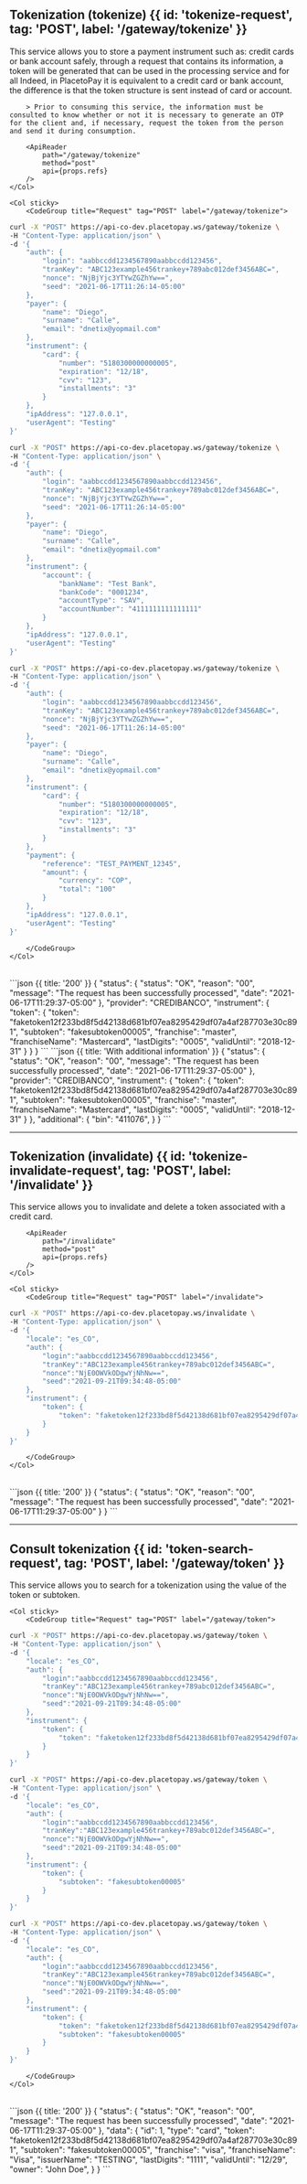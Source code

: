 
## Tokenization (tokenize) {{ id: 'tokenize-request', tag: 'POST', label: '/gateway/tokenize' }}

<Row>
    <Col>
        This service allows you to store a payment instrument such as: credit cards or bank account safely, through a request that contains its information, a token will be generated that can be used in the processing service and for all Indeed, in PlacetoPay it is equivalent to a credit card or bank account, the difference is that the token structure is sent instead of card or account.

        > Prior to consuming this service, the information must be consulted to know whether or not it is necessary to generate an OTP for the client and, if necessary, request the token from the person and send it during consumption.

        <ApiReader
            path="/gateway/tokenize"
            method="post"
            api={props.refs}
        />
    </Col>

    <Col sticky>
        <CodeGroup title="Request" tag="POST" label="/gateway/tokenize">
```bash {{ title: 'Credit Card' }}
curl -X "POST" https://api-co-dev.placetopay.ws/gateway/tokenize \
-H "Content-Type: application/json" \
-d '{
    "auth": {
        "login": "aabbccdd1234567890aabbccdd123456",
        "tranKey": "ABC123example456trankey+789abc012def3456ABC=",
        "nonce": "NjBjYjc3YTYwZGZhYw==",
        "seed": "2021-06-17T11:26:14-05:00"
    },
    "payer": {
        "name": "Diego",
        "surname": "Calle",
        "email": "dnetix@yopmail.com"
    },
    "instrument": {
        "card": {
            "number": "5180300000000005",
            "expiration": "12/18",
            "cvv": "123",
            "installments": "3"
        }
    },
    "ipAddress": "127.0.0.1",
    "userAgent": "Testing"
}'
```
```bash {{ title: 'Bank Account' }}
curl -X "POST" https://api-co-dev.placetopay.ws/gateway/tokenize \
-H "Content-Type: application/json" \
-d '{
    "auth": {
        "login": "aabbccdd1234567890aabbccdd123456",
        "tranKey": "ABC123example456trankey+789abc012def3456ABC=",
        "nonce": "NjBjYjc3YTYwZGZhYw==",
        "seed": "2021-06-17T11:26:14-05:00"
    },
    "payer": {
        "name": "Diego",
        "surname": "Calle",
        "email": "dnetix@yopmail.com"
    },
    "instrument": {
        "account": {
            "bankName": "Test Bank",
            "bankCode": "0001234",
            "accountType": "SAV",
            "accountNumber": "4111111111111111"
        }
    },
    "ipAddress": "127.0.0.1",
    "userAgent": "Testing"
}'
```
```bash {{ title: 'With payment' }}
curl -X "POST" https://api-co-dev.placetopay.ws/gateway/tokenize \
-H "Content-Type: application/json" \
-d '{
    "auth": {
        "login": "aabbccdd1234567890aabbccdd123456",
        "tranKey": "ABC123example456trankey+789abc012def3456ABC=",
        "nonce": "NjBjYjc3YTYwZGZhYw==",
        "seed": "2021-06-17T11:26:14-05:00"
    },
    "payer": {
        "name": "Diego",
        "surname": "Calle",
        "email": "dnetix@yopmail.com"
    },
    "instrument": {
        "card": {
            "number": "5180300000000005",
            "expiration": "12/18",
            "cvv": "123",
            "installments": "3"
        }
    },
    "payment": {
        "reference": "TEST_PAYMENT_12345",
        "amount": {
            "currency": "COP",
            "total": "100"
        }
    },
    "ipAddress": "127.0.0.1",
    "userAgent": "Testing"
}'
```
        </CodeGroup>
    </Col>
</Row>

<Row>
    <Col>
        <ApiReader
            path="/gateway/tokenize"
            method="post"
            type="response"
            api={props.refs}
        />
    </Col>
    <Col sticky>
        <br />
        <CodeGroup title="Response">
```json {{ title: '200' }}
{
    "status": {
        "status": "OK",
        "reason": "00",
        "message": "The request has been successfully processed",
        "date": "2021-06-17T11:29:37-05:00"
    },
    "provider": "CREDIBANCO",
    "instrument": {
        "token": {
            "token": "faketoken12f233bd8f5d42138d681bf07ea8295429df07a4af287703e30c891",
            "subtoken": "fakesubtoken00005",
            "franchise": "master",
            "franchiseName": "Mastercard",
            "lastDigits": "0005",
            "validUntil": "2018-12-31"
        }
    }
}
```
```json {{ title: 'With additional information' }}
{
    "status": {
        "status": "OK",
        "reason": "00",
        "message": "The request has been successfully processed",
        "date": "2021-06-17T11:29:37-05:00"
    },
    "provider": "CREDIBANCO",
    "instrument": {
        "token": {
            "token": "faketoken12f233bd8f5d42138d681bf07ea8295429df07a4af287703e30c891",
            "subtoken": "fakesubtoken00005",
            "franchise": "master",
            "franchiseName": "Mastercard",
            "lastDigits": "0005",
            "validUntil": "2018-12-31"
        }
    },
    "additional": {
        "bin": "411076",
    }
}
```
        </CodeGroup>
    </Col>
</Row>

---

## Tokenization (invalidate) {{ id: 'tokenize-invalidate-request', tag: 'POST', label: '/invalidate' }}

<Row>
    <Col>
        This service allows you to invalidate and delete a token associated with a credit card.

        <ApiReader
            path="/invalidate"
            method="post"
            api={props.refs}
        />
    </Col>

    <Col sticky>
        <CodeGroup title="Request" tag="POST" label="/invalidate">
```bash {{ title: 'cURL' }}
curl -X "POST" https://api-co-dev.placetopay.ws/invalidate \
-H "Content-Type: application/json" \
-d '{
    "locale": "es_CO",
    "auth": {
        "login":"aabbccdd1234567890aabbccdd123456",
        "tranKey":"ABC123example456trankey+789abc012def3456ABC=",
        "nonce":"NjE0OWVkODgwYjNhNw==",
        "seed":"2021-09-21T09:34:48-05:00"
    },
    "instrument": {
        "token": {
            "token": "faketoken12f233bd8f5d42138d681bf07ea8295429df07a4af287703e30c891"
        }
    }
}'
```
        </CodeGroup>
    </Col>
</Row>

<Row>
    <Col>
        <ApiReader
            path="/invalidate"
            method="post"
            type="response"
            api={props.refs}
        />
    </Col>
    <Col sticky>
        <br />
        <CodeGroup title="Response">
```json {{ title: '200' }}
{
    "status": {
        "status": "OK",
        "reason": "00",
        "message": "The request has been successfully processed",
        "date": "2021-06-17T11:29:37-05:00"
    }
}
```
        </CodeGroup>
    </Col>
</Row>

---

## Consult tokenization {{ id: 'token-search-request', tag: 'POST', label: '/gateway/token' }}

<Row>
    <Col>
        This service allows you to search for a tokenization using the value of the token or subtoken.
        <ApiReader
            path="/gateway/token"
            method="post"
            api={props.refs}
        />
    </Col>

    <Col sticky>
        <CodeGroup title="Request" tag="POST" label="/gateway/token">

```bash {{ title: 'Token' }}
curl -X "POST" https://api-co-dev.placetopay.ws/gateway/token \
-H "Content-Type: application/json" \
-d '{
    "locale": "es_CO",
    "auth": {
        "login":"aabbccdd1234567890aabbccdd123456",
        "tranKey":"ABC123example456trankey+789abc012def3456ABC=",
        "nonce":"NjE0OWVkODgwYjNhNw==",
        "seed":"2021-09-21T09:34:48-05:00"
    },
    "instrument": {
        "token": {
            "token": "faketoken12f233bd8f5d42138d681bf07ea8295429df07a4af287703e30c891",
        }
    }
}'
```

```bash {{ title: 'Subtoken' }}
curl -X "POST" https://api-co-dev.placetopay.ws/gateway/token \
-H "Content-Type: application/json" \
-d '{
    "locale": "es_CO",
    "auth": {
        "login":"aabbccdd1234567890aabbccdd123456",
        "tranKey":"ABC123example456trankey+789abc012def3456ABC=",
        "nonce":"NjE0OWVkODgwYjNhNw==",
        "seed":"2021-09-21T09:34:48-05:00"
    },
    "instrument": {
        "token": {
            "subtoken": "fakesubtoken00005"
        }
    }
}'
```

```bash {{ title: 'Complete' }}
curl -X "POST" https://api-co-dev.placetopay.ws/gateway/token \
-H "Content-Type: application/json" \
-d '{
    "locale": "es_CO",
    "auth": {
        "login":"aabbccdd1234567890aabbccdd123456",
        "tranKey":"ABC123example456trankey+789abc012def3456ABC=",
        "nonce":"NjE0OWVkODgwYjNhNw==",
        "seed":"2021-09-21T09:34:48-05:00"
    },
    "instrument": {
        "token": {
            "token": "faketoken12f233bd8f5d42138d681bf07ea8295429df07a4af287703e30c891",
            "subtoken": "fakesubtoken00005"
        }
    }
}'
```
        </CodeGroup>
    </Col>
</Row>

<Row>
    <Col>
        <ApiReader
            path="/gateway/token"
            method="post"
            type="response"
            api={props.refs}
        />
    </Col>
    <Col sticky>
        <br />
        <CodeGroup title="Response">
```json {{ title: '200' }}
{
    "status": {
        "status": "OK",
        "reason": "00",
        "message": "The request has been successfully processed",
        "date": "2021-06-17T11:29:37-05:00"
    },
    "data": {
        "id": 1,
        "type": "card",
        "token": "faketoken12f233bd8f5d42138d681bf07ea8295429df07a4af287703e30c891",
        "subtoken": "fakesubtoken00005",
        "franchise": "visa",
        "franchiseName": "Visa",
        "issuerName": "TESTING",
        "lastDigits": "1111",
        "validUntil": "12/29",
        "owner": "John Doe",
    }
}
```
        </CodeGroup>
    </Col>
</Row>